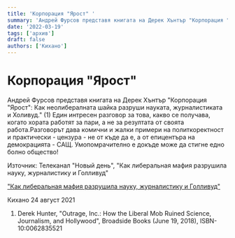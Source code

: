 ```yaml
---
title: 'Корпорация "Ярост" '
summary: 'Андрей Фурсов представя книгата на Дерек Хънтър "Корпорация "Ярост": Как неолибералната шайка разруши науката, журналистиката и Холивуд." (1) Един инт...'
date: '2022-03-19'
tags: ['архив']
draft: false
authors: ['Кихано']
---
```


# Корпорация "Ярост"

Андрей Фурсов представя книгата на Дерек Хънтър "Корпорация "Ярост": Как неолибералната шайка разруши науката, журналистиката и Холивуд." (1) Един интресен разговор за това, какво се получава, когато хората работят за пари, а не за резултата от своята работа.Разговорът дава комични и жалки примери на политкоректност и практически - цензура - не от къде да е, а от епицентъра на демокрацията - САЩ. Умопомрачително е докъде може да стигне едно болно общество!

Източник: Телеканал "Новый день", "Как либеральная мафия разрушила науку, журналистику и Голливуд"

["Как либеральная мафия разрушила науку, журналистику и Голливуд"](https://nday.club/video/xiZ93AJ8JrtAiZu8gZb2no.html)

Кихано 24 август 2021

1. Derek Hunter, "Outrage, Inc.: How the Liberal Mob Ruined Science, Journalism, and Hollywood", Broadside Books (June 19, 2018), ISBN-10:0062835521
